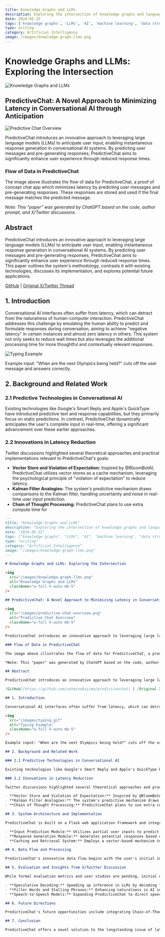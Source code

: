 ```yaml
---
title: Knowledge Graphs and LLMs
description: Exploring the intersection of knowledge graphs and language models
date: 2024-05-22
tags: ['knowledge graphs', 'LLMs', 'AI', 'machine learning', 'data structures']
type: writing
category: Artificial Intelligence
image: /images/knowledge-graph-llms.png
---
```


# Knowledge Graphs and LLMs: Exploring the Intersection

![Knowledge Graphs and LLMs](/images/knowledge-graph-llms.png)

## PredictiveChat: A Novel Approach to Minimizing Latency in Conversational AI through Anticipation

![Predictive Chat Overview](/images/predictive-chat-overview.png)

PredictiveChat introduces an innovative approach to leveraging large language models (LLMs) to anticipate user input, enabling instantaneous response generation in conversational AI systems. By predicting user messages and pre-generating responses, PredictiveChat aims to significantly enhance user experience through reduced response times.

### Flow of Data in PredictiveChat

The image above illustrates the flow of data for PredictiveChat, a proof of concept chat app which minimizes latency by predicting user messages and pre-generating responses. These responses are stored and used if the final message matches the predicted message.

*Note: This "paper" was generated by ChatGPT based on the code, author prompt, and X/Twitter discussions.*

## Abstract

PredictiveChat introduces an innovative approach to leveraging large language models (LLMs) to anticipate user input, enabling instantaneous response generation in conversational AI systems. By predicting user messages and pre-generating responses, PredictiveChat aims to significantly enhance user experience through reduced response times. This paper outlines the system's methodology, contrasts it with existing technologies, discusses its implementation, and explores potential future applications.

[GitHub](https://github.com/yoheinakajima/predictivechat) | [Original X/Twitter Thread](https://twitter.com/yoheinakajima/status/1762313302863200658)

## 1. Introduction

Conversational AI interfaces often suffer from latency, which can detract from the naturalness of human-computer interaction. PredictiveChat addresses this challenge by emulating the human ability to predict and formulate responses during conversation, aiming to achieve "negative latency" in certain instances and almost zero latency in others. This system not only seeks to reduce wait times but also leverages the additional processing time for more thoughtful and contextually relevant responses.

![Typing Example](/images/typing.gif)

Example input: "When are the next Olympics being held?" cuts off the user message and answers correctly.

## 2. Background and Related Work

### 2.1 Predictive Technologies in Conversational AI

Existing technologies like Google's Smart Reply and Apple's QuickType have introduced predictive text and response capabilities, but they primarily focus on static predictions. In contrast, PredictiveChat dynamically anticipates the user's complete input in real-time, offering a significant advancement over these earlier approaches.

### 2.2 Innovations in Latency Reduction

Twitter discussions highlighted several theoretical approaches and practical implementations relevant to PredictiveChat's goals:

- **Vector Store and Violation of Expectation:** Inspired by @BloomBotAI, PredictiveChat utilizes vector stores as a cache mechanism, leveraging the psychological principle of "violation of expectation" to reduce latency.
- **Kalman Filter Analogies:** The system's predictive mechanism draws comparisons to the Kalman filter, handling uncertainty and noise in real-time user input prediction.
- **Chain of Thought Processing:** PredictiveChat plans to use extra compute time for 

```md project="Knowledge Graphs" file="knowledge-graphs-and-llms.mdx" type="markdown"
---
title: "Knowledge Graphs and LLMs"
description: "Exploring the intersection of knowledge graphs and language models"
date: "2024-05-22"
tags: ["knowledge graphs", "LLMs", "AI", "machine learning", "data structures"]
type: "writing"
category: "Artificial Intelligence"
image: "/images/knowledge-graph-llms.png"
---

# Knowledge Graphs and LLMs: Exploring the Intersection

<img 
  src="/images/knowledge-graph-llms.png" 
  alt="Knowledge Graphs and LLMs" 
  className="w-full h-auto mb-5" 
/>

## PredictiveChat: A Novel Approach to Minimizing Latency in Conversational AI through Anticipation

<img 
  src="/images/predictive-chat-overview.png" 
  alt="Predictive Chat Overview" 
  className="w-full h-auto mb-5" 
/>

PredictiveChat introduces an innovative approach to leveraging large language models (LLMs) to anticipate user input, enabling instantaneous response generation in conversational AI systems. By predicting user messages and pre-generating responses, PredictiveChat aims to significantly enhance user experience through reduced response times.

### Flow of Data in PredictiveChat

The image above illustrates the flow of data for PredictiveChat, a proof of concept chat app which minimizes latency by predicting user messages and pre-generating responses. These responses are stored and used if the final message matches the predicted message.

*Note: This "paper" was generated by ChatGPT based on the code, author prompt, and X/Twitter discussions.*

## Abstract

PredictiveChat introduces an innovative approach to leveraging large language models (LLMs) to anticipate user input, enabling instantaneous response generation in conversational AI systems. By predicting user messages and pre-generating responses, PredictiveChat aims to significantly enhance user experience through reduced response times. This paper outlines the system's methodology, contrasts it with existing technologies, discusses its implementation, and explores potential future applications.

[GitHub](https://github.com/yoheinakajima/predictivechat) | [Original X/Twitter Thread](https://twitter.com/yoheinakajima/status/1762313302863200658)

## 1. Introduction

Conversational AI interfaces often suffer from latency, which can detract from the naturalness of human-computer interaction. PredictiveChat addresses this challenge by emulating the human ability to predict and formulate responses during conversation, aiming to achieve "negative latency" in certain instances and almost zero latency in others. This system not only seeks to reduce wait times but also leverages the additional processing time for more thoughtful and contextually relevant responses.

<img 
  src="/images/typing.gif" 
  alt="Typing Example" 
  className="w-full h-auto mb-5" 
/>

Example input: "When are the next Olympics being held?" cuts off the user message and answers correctly.

## 2. Background and Related Work

### 2.1 Predictive Technologies in Conversational AI

Existing technologies like Google's Smart Reply and Apple's QuickType have introduced predictive text and response capabilities, but they primarily focus on static predictions. In contrast, PredictiveChat dynamically anticipates the user's complete input in real-time, offering a significant advancement over these earlier approaches.

### 2.2 Innovations in Latency Reduction

Twitter discussions highlighted several theoretical approaches and practical implementations relevant to PredictiveChat's goals:

- **Vector Store and Violation of Expectation:** Inspired by @BloomBotAI, PredictiveChat utilizes vector stores as a cache mechanism, leveraging the psychological principle of "violation of expectation" to reduce latency.
- **Kalman Filter Analogies:** The system's predictive mechanism draws comparisons to the Kalman filter, handling uncertainty and noise in real-time user input prediction.
- **Chain of Thought Processing:** PredictiveChat plans to use extra compute time for deeper processing, such as Chain-of-Thought or Retrieval-Augmented Generation (RAG), enhancing AI interaction models.

## 3. System Architecture and Implementation

PredictiveChat is built on a Flask web application framework and integrates with OpenAI's GPT models for input prediction and response generation. Its architecture features three key components:

- **Input Prediction Module:** Utilizes partial user inputs to predict the remainder of the user's intended message, leveraging a custom adaptation of GPT-3.5 for dynamic prediction.
- **Response Generation Module:** Generates potential responses based on both partial and predicted inputs, facilitating instantaneous or near-instantaneous replies once the user completes their message.
- **Caching and Retrieval System:** Employs a vector-based mechanism to store message and response embeddings, allowing for rapid retrieval of similar past interactions to further reduce response times.

## 4. Data Flow and Processing

PredictiveChat's innovative data flow begins with the user's initial input, which is used to predict the message's completion and generate a response preemptively. This approach has demonstrated the potential for "negative latency" in cases where the system accurately anticipates the user's complete message, as well as almost zero latency when utilizing cached responses.

## 5. Evaluation and Insights from X/Twitter Discussion

While formal evaluation metrics and user studies are pending, initial observations suggest that PredictiveChat can achieve significant reductions in response latency. The Twitter discussion provided valuable insights into practical and theoretical innovations, highlighting the system's potential to revolutionize conversational AI with features like:

- **Speculative Decoding:** Speeding up inference in LLMs by decoding future inputs preemptively.
- **Filler Words and Stalling Phrases:** Enhancing naturalness in AI interactions by incorporating filler words during processing times.
- **Speech-to-Speech Models:** Expanding PredictiveChat to direct speech-to-speech interactions, eliminating the need for text intermediaries.

## 6. Future Directions

PredictiveChat's future opportunities include integrating Chain-of-Thought processing and/or RAG in a chat context, and exploring the potential for preemptive actions beyond chat, such as in user need prediction and robotics. The pattern could also investigate multimodal predictions to enrich interactions across different sensory inputs.

## 7. Conclusion

PredictiveChat offers a novel solution to the longstanding issue of latency in conversational AI. By predicting user inputs and leveraging advanced LLMs, the system promises a significant leap towards more natural and efficient human-computer interactions. Future enhancements, informed by ongoing discussions and technological advancements, will continue to refine and expand PredictiveChat's capabilities.